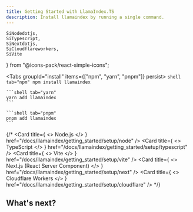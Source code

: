 ```yaml
---
title: Getting Started with LlamaIndex.TS
description: Install llamaindex by running a single command.
---
```


	SiNodedotjs,
	SiTypescript,
	SiNextdotjs,
	SiCloudflareworkers,
	SiVite
} from "@icons-pack/react-simple-icons";

<Tabs groupId="install" items={["npm", "yarn", "pnpm"]} persist>
	```shell tab="npm"
	npm install llamaindex
	```

	```shell tab="yarn"
	yarn add llamaindex
	```

	```shell tab="pnpm"
	pnpm add llamaindex
	```
</Tabs>

{/* <Cards>
	<Card title={
		<>
			<SiNodedotjs className="inline" color="#5FA04E" /> Node.js
		</>
	} href="/docs/llamaindex/getting_started/setup/node" />
	<Card title={
		<>
			<SiTypescript className="inline" color="#3178C6" /> TypeScript
		</>
	} href="/docs/llamaindex/getting_started/setup/typescript" />
	<Card title={
		<>
			<SiVite className='inline' color='#646CFF' /> Vite
		</>
	} href="/docs/llamaindex/getting_started/setup/vite" />
	<Card
		title={
			<>
				<SiNextdotjs className='inline' /> Next.js (React Server Component)
			</>
		}
		href="/docs/llamaindex/getting_started/setup/next"
	/>
	<Card title={
		<>
			<SiCloudflareworkers className='inline' color='#F38020' /> Cloudflare Workers
		</>
	} href="/docs/llamaindex/getting_started/setup/cloudflare" />
</Cards> */}

## What's next?

<Cards>
	<Card
		title="I want to try LlamaIndex.TS"
		description="Learn how to use LlamaIndex.TS with different JS runtime and frameworks."
		href="/docs/llamaindex/getting_started/setup/next"
	/>
	<Card
		title="Show me code examples"
		description="Explore code examples using LlamaIndex.TS."
		href="https://stackblitz.com/github/run-llama/LlamaIndexTS/tree/main/examples?file=README.md"
	/>
</Cards>
